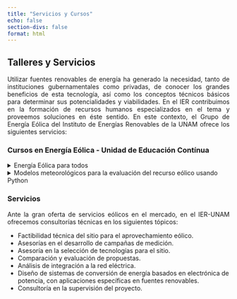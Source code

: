 ```yaml
---
title: "Servicios y Cursos"
echo: false
section-divs: false
format: html
---
```


<style>
/* Justificar el texto de los párrafos y títulos */
p, h1, h2, h3, h4, h5, h6 {
  text-align: justify;
}
</style>

## Talleres y Servicios
Utilizar fuentes renovables de energía ha generado la necesidad, tanto de instituciones gubernamentales como privadas, de conocer los grandes beneficios de esta tecnología, así como los conceptos técnicos básicos para determinar sus potencialidades y viabilidades. En el IER contribuimos en la formación de recursos humanos especializados en el tema y proveemos soluciones en éste sentido. En este contexto, el Grupo de Energía Eólica del Instituto de Energías Renovables de la UNAM ofrece los siguientes servicios:

### Cursos en Energía Eólica - Unidad de Educación Contínua

<details>
<summary>Energía Eólica para todos</summary>

#### Nombre del curso:

Energía Eólica

Responsables del curso:

- [Dr. Osvaldo Rodríguez Hernández](mailto:osroh@ier.unam.mx) 

#### Objetivo General

Al termino del curso, se habrán abordado los conceptos técnicos fundamentales para relacionados con la Energía Eólica.

#### Objetivos Particulares

- Conocer el contexto nacional y mundial de la Energía Eólica.
- Identificar la metodología y requerimientos básicos para el desarrollo de proyectos eólicos.
- Conocer los sub-sistemas de un así como  los principios mecánicos y aerodinámicos básicos de un aerogenerador.
- Conocer las principales estrategias de integración a la red eléctrica.

#### Temario
1. Antecedentes de la Energía Eólica
2. Conceptos básicos para la evaluación tecno-económica de un proyecto eólico.
3. Principios básicos de extracción de energía del viento. 
4. Principios técnicos básicos de los componentes mecánicos y aerodinámicos de los aerogeneradores.
5. Principios básicos para la integración a  la red de los sistemas eólicos.

A quién va dirigido: Dirigido a profesionistas,  ejecutivos y tomadores de decisión interesados en los aspectos técnicos fundamentales en energía eólica.

**Horas del curso:** de 20 a 40 horas.

**Numero de participantes:** Flexible y adecuado a las necesidades del solicitante.

**Material que incluye:** Material complementario de curso.

Mayores Informes en la Secretaría de Educación Continua al correo: [uec@ier.unam.mx](mailto:uec@ier.unam.mx)

Al término del curso se entregarán constancias de participación.

</details>


<details>
<summary> Modelos meteorológicos para la evaluación del recurso eólico usando Python</summary>

Aquí va el texto que estará oculto hasta que el usuario haga clic en el título desplegable.

Puedes incluir todo tipo de contenido, como texto, imágenes, tablas, etc.

</details>

### Servicios
Ante la gran oferta de servicios eólicos en el mercado, en el IER-UNAM ofrecemos consultorías técnicas en los siguientes tópicos:

- Factibilidad técnica del sitio para el aprovechamiento eólico.
- Asesorías en el desarrollo de campañas de medición.
- Asesoría en la selección de tecnologías para el sitio.
- Comparación y evaluación de propuestas.
- Análisis de integración a la red eléctrica.
- Diseño de sistemas de conversión de energía basados en electrónica de potencia, con aplicaciones específicas en fuentes renovables.
- Consultoría en la supervisión del proyecto.